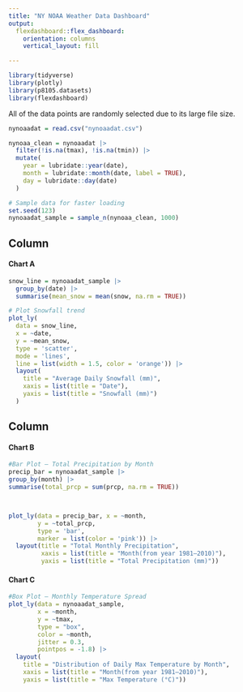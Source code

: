 ```yaml
---
title: "NY NOAA Weather Data Dashboard"
output: 
  flexdashboard::flex_dashboard:
    orientation: columns
    vertical_layout: fill

---
```


```r
library(tidyverse)
library(plotly)
library(p8105.datasets)
library(flexdashboard)

```
All of the data points are randomly selected due to its large file size. 



```r
nynoaadat = read.csv("nynoaadat.csv")

nynoaa_clean = nynoaadat |>
  filter(!is.na(tmax), !is.na(tmin)) |>
  mutate(
    year = lubridate::year(date),
    month = lubridate::month(date, label = TRUE),
    day = lubridate::day(date)
  )

# Sample data for faster loading
set.seed(123)
nynoaadat_sample = sample_n(nynoaa_clean, 1000)
```

Column {data-width=650}
-----------------------------------------------------------------------

#### Chart A


```r

snow_line = nynoaadat_sample |>
  group_by(date) |>
  summarise(mean_snow = mean(snow, na.rm = TRUE))

# Plot Snowfall trend
plot_ly(
  data = snow_line,
  x = ~date,
  y = ~mean_snow,
  type = 'scatter',
  mode = 'lines',
  line = list(width = 1.5, color = 'orange')) |>
  layout(
    title = "Average Daily Snowfall (mm)",
    xaxis = list(title = "Date"),
    yaxis = list(title = "Snowfall (mm)")
  )
```

Column {data-width=350}
-----------------------------------------------------------------------


#### Chart B


```r
#Bar Plot – Total Precipitation by Month
precip_bar = nynoaadat_sample |>
group_by(month) |>
summarise(total_prcp = sum(prcp, na.rm = TRUE))



plot_ly(data = precip_bar, x = ~month,
        y = ~total_prcp,
        type = 'bar',
        marker = list(color = 'pink')) |>
  layout(title = "Total Monthly Precipitation",
         xaxis = list(title = "Month(from year 1981–2010)"),
         yaxis = list(title = "Total Precipitation (mm)"))
```

#### Chart C
```r
#Box Plot – Monthly Temperature Spread
plot_ly(data = nynoaadat_sample,
        x = ~month,
        y = ~tmax,
        type = "box",
        color = ~month,
        jitter = 0.3,
        pointpos = -1.8) |>
  layout(
    title = "Distribution of Daily Max Temperature by Month",
    xaxis = list(title = "Month(from year 1981–2010)"),
    yaxis = list(title = "Max Temperature (°C)"))
```

